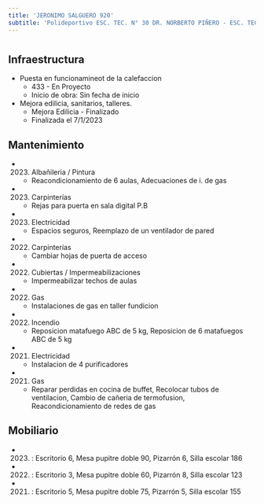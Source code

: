 ```yaml
---
title: 'JERONIMO SALGUERO 920'
subtitle: 'Polideportivo ESC. TEC. N° 30 DR. NORBERTO PIÑERO - ESC. TEC. N° 30 DR. NORBERTO PIÑERO'
---
```


#
## Infraestructura

* Puesta en funcionamineot de la calefaccion 
    + 433 - En Proyecto 
    + Inicio de obra: Sin fecha de inicio 


* Mejora edilicia, sanitarios, talleres. 
    + Mejora Edilicia - Finalizado 
    + Finalizada el 7/1/2023 






## Mantenimiento

*  (2023) Albañileria / Pintura 
    + Reacondicionamiento de 6 aulas, Adecuaciones de i. de gas

*  (2023) Carpinterías 
    + Rejas para puerta en sala digital P.B

*  (2023) Electricidad 
    + Espacios seguros, Reemplazo de un ventilador de pared

*  (2022) Carpinterías 
    + Cambiar hojas de puerta de acceso

*  (2022) Cubiertas / Impermeabilizaciones 
    + Impermeabilizar techos de aulas

*  (2022) Gas 
    + Instalaciones de gas en taller fundicion

*  (2022) Incendio 
    + Reposicion matafuego ABC de 5 kg, Reposicion de 6 matafuegos ABC de 5 kg

*  (2021) Electricidad 
    + Instalacion de 4 purificadores

*  (2021) Gas 
    + Reparar perdidas en cocina de buffet, Recolocar tubos de ventilacion, Cambio de cañeria de termofusion, Reacondicionamiento de redes de gas





## Mobiliario

*  (2023) : Escritorio 6, Mesa pupitre doble 90, Pizarrón 6, Silla escolar 186 

*  (2022) : Escritorio 3, Mesa pupitre doble 60, Pizarrón 8, Silla escolar 123 

*  (2021) : Escritorio 5, Mesa pupitre doble 75, Pizarrón 5, Silla escolar 155 



